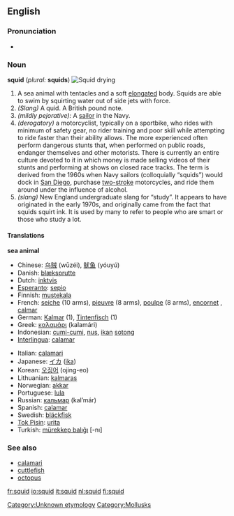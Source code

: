 {{see|SQUID}}
==English==

===Pronunciation===
{{wikipedia}}
*{{audio|en-us-squid.ogg|Audio (US)}}

===Noun===
'''squid''' (''plural:'' '''squids''')
[[Image:Iwami squid drying DSC01868.jpg|thumb|right|Squid drying]]

# A sea animal with tentacles and a soft [[elongate]]d body. Squids are able to swim by squirting water out of side jets with force.
# ''(Slang)'' A quid. A British pound note.
# ''(mildly pejorative):'' A [[sailor]] in the Navy.
# ''(derogatory)'' a motorcyclist, typically on a sportbike, who rides with minimum of safety gear, no rider training and poor skill while attempting to ride faster than their ability allows. The more experienced often perform dangerous stunts that, when performed on public roads, endanger themselves and other motorists. There is currently an entire culture devoted to it in which money is made selling videos of their stunts and performing at shows on closed race tracks. The term is derived from the 1960s when Navy sailors (colloquially “squids”) would dock in [[San Diego]], purchase [[two-stroke]] motorcycles, and ride them around under the influence of alcohol.
# ''(slang)'' New England undergraduate slang for “study”. It appears to have originated in the early 1970s, and originally came from the fact that squids squirt ink. It is used by many to refer to people who are smart or those who study a lot.

====Translations====
'''sea animal'''
{{top}}
*Chinese: [[乌贼]] (wūzéi), [[鱿鱼]] (yóuyú)
*Danish: [[blæksprutte]]
*Dutch: [[inktvis]]
*[[Esperanto]]: [[sepio]]
*Finnish: [[mustekala]]
*French: [[seiche]] {{f}} (10 arms), [[pieuvre]] {{f}} (8 arms), [[poulpe]] {{f}} (8 arms), [[encornet]] {{m}}, [[calmar]] {{m}}
*German: [[Kalmar]] {{m}} (1), [[Tintenfisch]] {{m}} (1)
*Greek: [[καλαμάρι]] (kalamári) {{n}}
*Indonesian: [[cumi-cumi]], [[nus]], [[ikan]] [[sotong]]
*[[Interlingua]]: [[calamar]]
{{mid}}
*Italian: [[calamari]]
*Japanese: [[イカ]] ([[ika]])
*Korean: [[오징어]] (ojing-eo)
*Lithuanian: [[kalmaras]] {{m}}
*Norwegian: [[akkar]]
*Portuguese: [[lula]] {{f}}
*Russian: [[кальмар]] (kal’már) {{m}}
*Spanish: [[calamar]] {{m}}
*Swedish: [[bläckfisk]]
*[[Tok Pisin]]: [[urita]]
*Turkish: [[mürekkep balıĝı]] [-nı]
{{bottom}}

===See also===
*[[calamari]]
*[[cuttlefish]]
*[[octopus]]

[[Category:Unknown etymology]]<!--SOED-->
[[Category:Mollusks]]

[[fr:squid]]
[[io:squid]]
[[it:squid]]
[[nl:squid]]
[[fi:squid]]